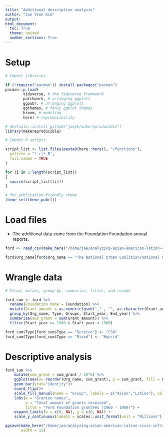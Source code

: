 ```yaml
---
title: "Additional descriptive analysis"
author: "Jae Yeon Kim"
output:
html_document:
  toc: True
  theme: united
  number_sections: True
---
```


# Setup 

```r

# Import libraries 

if (!require("pacman")) install.packages("pacman")
pacman::p_load(
        tidyverse, # the tidyverse framework
        patchwork, # arranging ggplots 
        ggpubr, # arranging ggplots 
        ggthemes, # fancy ggplot themes
        broom, # modeling
        here) # reproducibility 

# devtools::install_github("jaeyk/makereproducible")
library(makereproducible)

# Import R scripts

script_list <- list.files(paste0(here::here(), "/functions"),
  pattern = "*.r|*.R",
  full.names = TRUE
)

for (i in 1:length(script_list))
{
  source(script_list[[i]])
}

# for publication-friendly theme
theme_set(theme_pubr())
```

# Load files

- The additional data come from the Foundation Foundation annual reports. 

```r

ford <- read_csv(make_here("/home/jae/analyzing-asian-american-latino-civic-infrastructure/raw_data/foundation.csv"))

ford$Org_name[ford$Org_name == "The National Urban Coalition/national Council Of La Raza"] <- "The National Urban Coalition/National Council of La Raza"

```

# Wrangle data

```r

# Clean, mutate, group by, summarize, filter, and recode

ford_sum <- ford %>%
  rename(Foundation_name = Foundation) %>%
  mutate(Grant_amount = as.numeric(gsub("," , "", as.character(Grant_amount)))) %>%
  group_by(Org_name, Type, Groups, Start_year, End_year) %>%
  summarize(sum_grant = sum(Grant_amount)) %>%
  filter(Start_year >= 1960 & Start_year < 1980)

ford_sum$Type[ford_sum$Type == "Service"] <- "CSO"
ford_sum$Type[ford_sum$Type == "Mixed"] <- "Hybrid"

```

# Descriptive analysis

```r
         
ford_sum %>%
    mutate(sum_grant = sum_grant / 10^6) %>%
    ggplot(aes(x= reorder(Org_name, sum_grant), y = sum_grant, fill = Groups)) +
    geom_bar(stat="identity")+
    coord_flip()+
    scale_fill_manual(name = "Group", labels = c("Asian","Latino"), values=c("red","blue")) +
    labs(x = "Grantee names",
         y = "Total amount of grants received",
         title = "Ford Foundation grantees (1960 - 1980)") +
    expand_limits(x = c(0, NA), y = c(0, NA)) +
    scale_y_continuous(labels = scales::unit_format(unit = "Millions"))

ggsave(make_here("/home/jae/analyzing-asian-american-latino-civic-infrastructure/outputs/ford_sum_graph.png"), 
       width = 11)

```